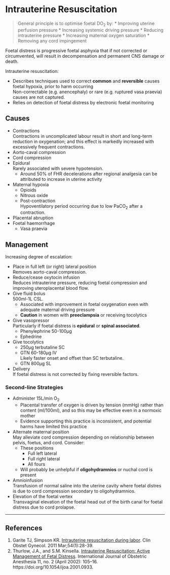 # Intrauterine Resuscitation


> General principle is to optimise foetal DO<sub>2</sub> by:
> * Improving uterine perfusion pressure
>	* Increasing systemic driving pressure
>	* Reducing intrauterine pressure
> * Increasing maternal oxygen saturation
> * Removing any cord impingement

Foetal distress is progressive foetal asphyxia that if not corrected or circumvented, will result in decompensation and permanent CNS damage or death.

Intrauterine resuscitation:

* Describes techniques used to correct **common** and **reversible** causes foetal hypoxia, prior to harm occurring  
Non-correctable (e.g. anencephaly) or rare (e.g. ruptured vasa praevia) causes are not captured.
* Relies on detection of foetal distress by electronic foetal monitoring


## Causes

* Contractions  
Contractions in uncomplicated labour result in short and long-term reduction in oxygenation; and this effect is markedly increased with excessively frequent contractions.
* Aorto-caval compression
* Cord compression
* Epidural  
Rarely associated with severe hypotension.
	* Around 50% of FHR decelerations after regional analgesia can be attributed to increase in uterine activity
* Maternal hypoxia  
	* Opioids
	* Nitrous oxide
	* Post-contraction  
	Hypoventilatory period occurring due to low PaCO<sub>2</sub> after a contraction.
* Placental abruption
* Foetal haemorrhage
	* Vasa praevia

## Management

Increasing degree of escalation:

* Place in full left (or right) lateral position  
Removes aorto-caval compression.
* Reduce/cease oxytocin infusion  
Reduces intrauterine pressure, reducing foetal compression and improving uteroplacental blood flow.
* Give fluid bolus  
500ml-1L CSL.
	* Associated with improvement in foetal oxygenation even with adequate maternal driving pressure
	* **Caution** in women with **preeclampsia** or receiving tocolytics
* Give vasopressor  
Particularly if foetal distress is **epidural** or **spinal associated**.
	* Phenylephrine 50-100μg
	* Ephedrine
* Give tocolytics
	* 250μg terbutaline SC
	* GTN 60-180μg IV  
	Likely faster onset and offset than SC terbutaline.
	* GTN 800μg SL
* Delivery  
If foetal distress is not corrected by fixing reversible factors.

### Second-line Strategies

* Administer 15L/min O<sub>2</sub>  
	* Placental transfer of oxygen is driven by tension (mmHg) rather than content (ml/100ml), and so this may be effective even in a normoxic mother
	* Evidence supporting this practice is inconsistent, and potential harms have limited this practice
* Alternate maternal position  
May alleviate cord compression depending on relationship between pelvis, foetus, and cord. Consider:
	* These positions
		* Full left lateral
		* Full right lateral
		* All fours
	* Will probably be unhelpful if **oligohydramnios** or nuchal cord is present
* Amnioinfusion  
Transfusion of normal saline into the uterine cavity where foetal distres is due to cord compression secondary to oligohydramnios.
* Elevation of the foetal vertex  
Transvaginal elevation of the foetal head out of the birth canal for foetal distress due to cord prolapse.

---

## References

1. Garite TJ, Simpson KR. [Intrauterine resuscitation during labor](https://www.ncbi.nlm.nih.gov/pubmed/21278499). Clin Obstet Gynecol. 2011 Mar;54(1):28-39.
2. Thurlow, J.A., and S.M. Kinsella. [Intrauterine Resuscitation: Active Management of Fetal Distress](https://www.ncbi.nlm.nih.gov/pubmed/15321562). International Journal of Obstetric Anesthesia 11, no. 2 (April 2002): 105–16. https://doi.org/10.1054/ijoa.2001.0933.
